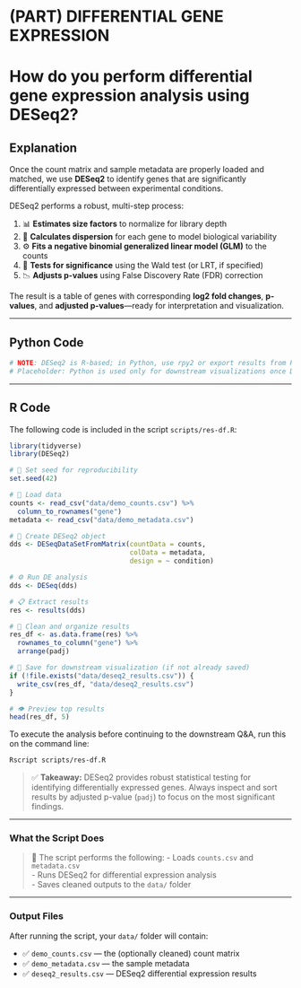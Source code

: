 # (PART) DIFFERENTIAL GENE EXPRESSION {-}

# How do you perform differential gene expression analysis using DESeq2?

## Explanation

Once the count matrix and sample metadata are properly loaded and matched, we use **DESeq2** to identify genes that are significantly differentially expressed between experimental conditions.

DESeq2 performs a robust, multi-step process:

1. 📊 **Estimates size factors** to normalize for library depth  
2. 🔁 **Calculates dispersion** for each gene to model biological variability  
3. ⚙️ **Fits a negative binomial generalized linear model (GLM)** to the counts  
4. 🧪 **Tests for significance** using the Wald test (or LRT, if specified)  
5. 📉 **Adjusts p-values** using False Discovery Rate (FDR) correction  

The result is a table of genes with corresponding **log2 fold changes**, **p-values**, and **adjusted p-values**—ready for interpretation and visualization.

---

## Python Code

```python
# NOTE: DESeq2 is R-based; in Python, use rpy2 or export results from R.
# Placeholder: Python is used only for downstream visualizations once DE results are saved.
```

---

## R Code

The following code is included in the script `scripts/res-df.R`:

```r
library(tidyverse)
library(DESeq2)

# 🔄 Set seed for reproducibility
set.seed(42)

# 🔹 Load data
counts <- read_csv("data/demo_counts.csv") %>%
  column_to_rownames("gene")
metadata <- read_csv("data/demo_metadata.csv")

# 🧬 Create DESeq2 object
dds <- DESeqDataSetFromMatrix(countData = counts,
                              colData = metadata,
                              design = ~ condition)

# ⚙️ Run DE analysis
dds <- DESeq(dds)

# 📋 Extract results
res <- results(dds)

# 🧼 Clean and organize results
res_df <- as.data.frame(res) %>%
  rownames_to_column("gene") %>%
  arrange(padj)

# 💾 Save for downstream visualization (if not already saved)
if (!file.exists("data/deseq2_results.csv")) {
  write_csv(res_df, "data/deseq2_results.csv")
}

# 👁️ Preview top results
head(res_df, 5)
```

To execute the analysis before continuing to the downstream Q&A, run this on the command line:

```bash
Rscript scripts/res-df.R
```

> ✅ **Takeaway:** DESeq2 provides robust statistical testing for identifying differentially expressed genes. Always inspect and sort results by adjusted p-value (`padj`) to focus on the most significant findings.

---

### What the Script Does {-}

> 🔧 The script performs the following:
> - Loads `counts.csv` and `metadata.csv`  
> - Runs DESeq2 for differential expression analysis  
> - Saves cleaned outputs to the `data/` folder  

---

### Output Files {-}

After running the script, your `data/` folder will contain:

- ✅ `demo_counts.csv` — the (optionally cleaned) count matrix  
- ✅ `demo_metadata.csv` — the sample metadata  
- ✅ `deseq2_results.csv` — DESeq2 differential expression results